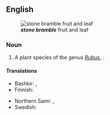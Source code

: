 ==English==
{{wikipedia}}
[[File:Rubus saxatilis02 cropped.jpg|thumb|right|'''''stone bramble''''' fruit and leaf]]

===Noun===
{{en-noun}}

# A plant species of the genus ''[[Rubus]]'', {{taxlink|Rubus saxatilis|species|noshow=1}}.

====Translations====
{{trans-top|Rubus saxatilis}}
* Bashkir: {{t|ba|бөрлөгән}}, {{qualifier|more specifically|ҡара бөрлөгән}}
* Finnish: {{t+|fi|lillukka}}
{{trans-mid}}
* Northern Sami: {{t|se|veaddemuorji}}, {{t|se|lážžamuorji}}
* Swedish: {{t+|sv|stenbär|n}}
{{trans-bottom}}